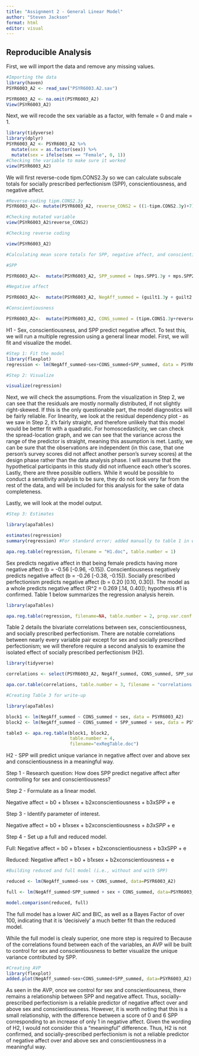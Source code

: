 ```yaml
---
title: "Assignment 2 - General Linear Model"
author: "Steven Jackson"
format: html
editor: visual
---
```


## Reproducible Analysis

First, we will import the data and remove any missing values.

```r
#Importing the data 
library(haven)
PSYR6003_A2 <- read_sav("PSYR6003.A2.sav")

PSYR6003_A2 <- na.omit(PSYR6003_A2)
View(PSYR6003_A2)
```

Next, we will recode the sex variable as a factor, with female = 0 and male = 1.

```r
library(tidyverse)
library(dplyr)
PSYR6003_A2 <- PSYR6003_A2 %>% 
  mutate(sex = as.factor(sex)) %>% 
  mutate(sex = ifelse(sex == "Female", 0, 1))
#Checking the variable to make sure it worked
view(PSYR6003_A2)

```

We will first reverse-code tipm.CONS2.3y so we can calculate subscale totals for socially prescribed perfectionism (SPP), conscientiousness, and negative affect.

```r
#Reverse-coding tipm.CONS2.3y
PSYR6003_A2<- mutate(PSYR6003_A2, reverse_CONS2 = ((1-tipm.CONS2.3y)+7))

#Checking mutated variable
view(PSYR6003_A2$reverse_CONS2)

#Checking reverse coding

view(PSYR6003_A2)

#Calculating mean score totals for SPP, negative affect, and conscientiousness 

#SPP

PSYR6003_A2<-  mutate(PSYR6003_A2, SPP_summed = (mps.SPP1.3y + mps.SPP2.3y + mps.SPP3.3y + mps.SPP4.3y + mps.SPP5.3y)/5)

#Negative affect

PSYR6003_A2<-  mutate(PSYR6003_A2, NegAff_summed = (guilt1.3y + guilt2.3y + guilt3.3y + dep1.3y + dep2.3y + dep3.3y + fear1.3y + fear2.3y + fear3.3y + host1.3y + host2.3y + host3.3y)/12)

#Conscientiousness

PSYR6003_A2<-  mutate(PSYR6003_A2, CONS_summed = (tipm.CONS1.3y+reverse_CONS2)/2)

```

H1 - Sex, conscientiousness, and SPP predict negative affect. To test this, we will run a multiple regression using a general linear model. First, we will fit and visualize the model.

```r
#Step 1: Fit the model
library(flexplot)
regression <- lm(NegAff_summed~sex+CONS_summed+SPP_summed, data = PSYR6003_A2)

#Step 2: Visualize

visualize(regression)
```

Next, we will check the assumptions. From the visualization in Step 2, we can see that the residuals are mostly normally distributed, if not slightly right-skewed. If this is the only questionable part, the model diagnostics will be fairly reliable. For linearity, we look at the residual dependency plot - as we saw in Step 2, it's fairly straight, and therefore unlikely that this model would be better fit with a quadratic. For homoscedasticity, we can check the spread-location graph, and we can see that the variance across the range of the predictor is straight, meaning this assumption is met. Lastly, we can be sure that the observations are independent (in this case, that one person's survey scores did not affect another person's survey scores) at the design phase rather than the data analysis phase. I will assume that the hypothetical participants in this study did not influence each other's scores. Lastly, there are three possible outliers. While it would be possible to conduct a sensitivity analysis to be sure, they do not look very far from the rest of the data, and will be included for this analysis for the sake of data completeness.

Lastly, we will look at the model output.

```r
#Step 3: Estimates

library(apaTables)

estimates(regression)
summary(regression) #For standard error; added manually to table 1 in write-up

apa.reg.table(regression, filename = "H1.doc", table.number = 1)
```

Sex predicts negative affect in that being female predicts having more negative affect (b = -0.56 \[-0.96, -0.15\]). Conscientiousness negatively predicts negative affect (b = -0.26 \[-0.38, -0.15\]). Socially prescribed perfectionism predicts negative affect (b = 0.20 \[0.10, 0.30\]). The model as a whole predicts negative affect (R\^2 = 0.269 \[.14, 0.40\]); hypothesis #1 is confirmed. Table 1 below summarizes the regression analysis herein.

```r
library(apaTables)

apa.reg.table(regression, filename=NA, table.number = 2, prop.var.conf.level = 0.95)

```

Table 2 details the bivariate correlations between sex, conscientiousness, and socially prescribed perfectionism. There are notable correlations between nearly every variable pair except for sex and socially prescribed perfectionism; we will therefore require a second analysis to examine the isolated effect of socially prescribed perfectionism (H2).

```r
library(tidyverse)

correlations <- select(PSYR6003_A2, NegAff_summed, CONS_summed, SPP_summed, sex)

apa.cor.table(correlations, table.number = 3, filename = "correlations.doc")

#Creating Table 3 for write-up

library(apaTables)

block1 <- lm(NegAff_summed ~ CONS_summed + sex, data = PSYR6003_A2)
block2 <- lm(NegAff_summed ~ CONS_summed + SPP_summed + sex, data = PSYR6003_A2)

table3 <- apa.reg.table(block1, block2,
                        table.number = 4,
                        filename="exRegTable.doc")

```

H2 - SPP will predict unique variance in negative affect over and above sex and conscientiousness in a meaningful way.

Step 1 - Research question: How does SPP predict negative affect after controlling for sex and conscientiousness?

Step 2 - Formulate as a linear model.

Negative affect = b0 + b1xsex + b2xconscientiousness + b3xSPP + e

Step 3 - Identify parameter of interest.

Negative affect = b0 + b1xsex + b2xconscientiousness + *b3xSPP* + e

Step 4 - Set up a full and reduced model.

Full: Negative affect = b0 + b1xsex + b2xconscientiousness + b3xSPP + e

Reduced: Negative affect = b0 + b1xsex + b2xconscientiousness + e

```r
#Building reduced and full model (i.e., without and with SPP)

reduced <- lm(NegAff_summed~sex + CONS_summed, data=PSYR6003_A2)

full <- lm(NegAff_summed~SPP_summed + sex + CONS_summed, data=PSYR6003_A2)

model.comparison(reduced, full)
```

The full model has a lower AIC and BIC, as well as a Bayes Factor of over 100, indicating that it is 'decisively' a much better fit than the reduced model.

While the full model is clealy superior, one more step is required to Because of the correlations found between each of the variables, an AVP will be built to control for sex and conscientiousness to better visualize the unique variance contributed by SPP.

```r
#Creating AVP
library(flexplot)
added.plot(NegAff_summed~sex+CONS_summed+SPP_summed, data=PSYR6003_A2)

```

As seen in the AVP, once we control for sex and conscientiousness, there remains a relationship between SPP and negative affect. Thus, socially-prescribed perfectionism is a reliable predictor of negative affect over and above sex and conscientiousness. However, it is worth noting that this is a small relationship, with the difference between a score of 0 and 6 SPP corresponding to an increase of only 1 in negative affect. Given the wording of H2, I would not consider this a "meaningful" difference. Thus, H2 is not confirmed, and socially-prescribed perfectionism is not a reliable predictor of negative affect over and above sex and conscientiousness in a meaningful way.
